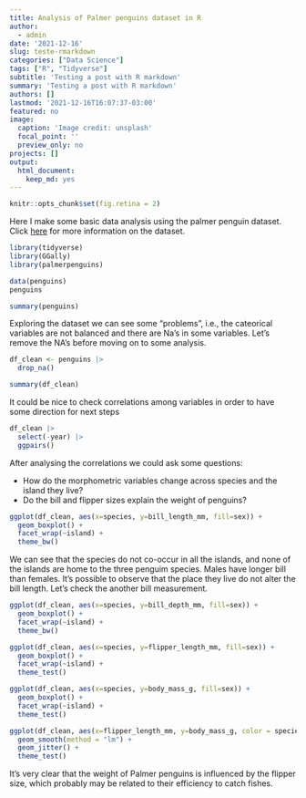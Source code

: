 ```yaml
---
title: Analysis of Palmer penguins dataset in R
author:
  - admin
date: '2021-12-16'
slug: teste-rmarkdown
categories: ["Data Science"]
tags: ["R", "Tidyverse"]
subtitle: 'Testing a post with R markdown'
summary: 'Testing a post with R markdown'
authors: []
lastmod: '2021-12-16T16:07:37-03:00'
featured: no
image:
  caption: 'Image credit: unsplash'
  focal_point: ''
  preview_only: no
projects: []
output:
  html_document:
    keep_md: yes
---
```


```r
knitr::opts_chunk$set(fig.retina = 2)
```
Here I make some basic data analysis using the palmer penguin dataset. Click [here](https://allisonhorst.github.io/palmerpenguins/) for more information on the dataset. 

```r
library(tidyverse)
library(GGally)
library(palmerpenguins)
```

```r
data(penguins)
penguins
```
```r
summary(penguins)
```
Exploring the dataset we can see some "problems", i.e., the cateorical variables are not balanced and there are Na's in some variables. Let's remove the NA's before moving on to some analysis.

```r
df_clean <- penguins |>
  drop_na()

summary(df_clean)
```
It could be nice to check correlations among variables in order to have some direction for next steps

```r
df_clean |>
  select(-year) |>
  ggpairs()
```

After analysing the correlations we could ask some questions:

  - How do the morphometric variables change across species and the island they live?
  - Do the bill and flipper sizes explain the weight of penguins?

```r
ggplot(df_clean, aes(x=species, y=bill_length_mm, fill=sex)) +
  geom_boxplot() +
  facet_wrap(~island) +
  theme_bw()
```
We can see that the species do not co-occur in all the islands, and none of the islands are home to the three penguim species.
Males have longer bill than females. It's possible to observe that the place they live do not alter the bill length. Let's check the another bill measurement.

```r
ggplot(df_clean, aes(x=species, y=bill_depth_mm, fill=sex)) +
  geom_boxplot() +
  facet_wrap(~island) +
  theme_bw()
```

```r
ggplot(df_clean, aes(x=species, y=flipper_length_mm, fill=sex)) +
  geom_boxplot() +
  facet_wrap(~island) +
  theme_test()
```

```r
ggplot(df_clean, aes(x=species, y=body_mass_g, fill=sex)) +
  geom_boxplot() +
  facet_wrap(~island) +
  theme_test()
```

```r
ggplot(df_clean, aes(x=flipper_length_mm, y=body_mass_g, color = species, fill=species)) +
  geom_smooth(method = "lm") +
  geom_jitter() +
  theme_test()
```

It's very clear that the weight of Palmer penguins is influenced by the flipper size, which probably may be related to their efficiency to catch fishes.